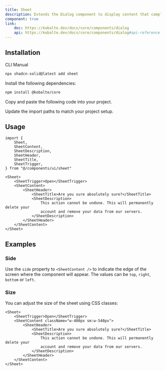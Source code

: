 ```yaml
---
title: Sheet
description: Extends the Dialog component to display content that complements the main content of the screen.
component: true
link:
    doc: https://kobalte.dev/docs/core/components/dialog
    api: https://kobalte.dev/docs/core/components/dialog#api-reference
---
```


<ComponentPreview name="sheet-demo" />

## Installation

<Tabs defaultValue="cli">

<TabsList>
	<TabsTrigger value="cli">CLI</TabsTrigger>
	<TabsTrigger value="manual">Manual</TabsTrigger>
	<TabsIndicator class="bg-primary" />
</TabsList>

<TabsContent value="cli">

```bash
npx shadcn-solid@latest add sheet
```

</TabsContent>

<TabsContent value="manual">

<Steps>

<Step>Install the following dependencies:</Step>

```bash
npm install @kobalte/core
```

<Step>Copy and paste the following code into your project.</Step>

<ComponentSource name="sheet" />

<Step>Update the import paths to match your project setup.</Step>

</Steps>

</TabsContent>

</Tabs>

## Usage

```tsx
import {
	Sheet,
	SheetContent,
	SheetDescription,
	SheetHeader,
	SheetTitle,
	SheetTrigger,
} from "@/components/ui/sheet"
```

```tsx
<Sheet>
	<SheetTrigger>Open</SheetTrigger>
	<SheetContent>
		<SheetHeader>
			<SheetTitle>Are you sure absolutely sure?</SheetTitle>
			<SheetDescription>
				This action cannot be undone. This will permanently delete your
				account and remove your data from our servers.
			</SheetDescription>
		</SheetHeader>
	</SheetContent>
</Sheet>
```

## Examples

### Side

Use the `side` property to `<SheetContent />` to indicate the edge of the screen where the component will appear. The values can be `top`, `right`, `bottom` or `left`.

<ComponentPreview name="sheet-side" />

### Size

You can adjust the size of the sheet using CSS classes:

```tsx {3}
<Sheet>
	<SheetTrigger>Open</SheetTrigger>
	<SheetContent className="w-400px sm:w-540px">
		<SheetHeader>
			<SheetTitle>Are you sure absolutely sure?</SheetTitle>
			<SheetDescription>
				This action cannot be undone. This will permanently delete your
				account and remove your data from our servers.
			</SheetDescription>
		</SheetHeader>
	</SheetContent>
</Sheet>
```
